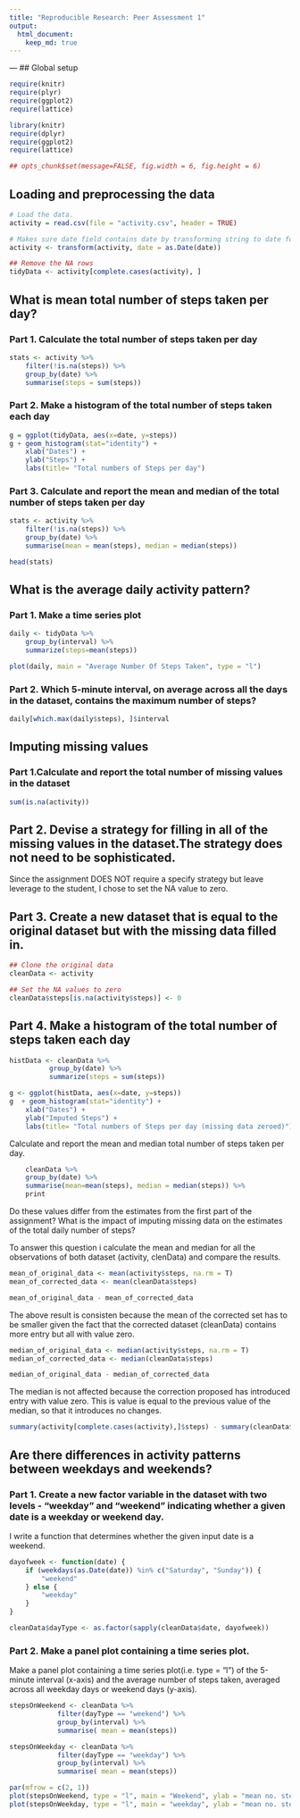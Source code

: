 ```yaml
---
title: "Reproducible Research: Peer Assessment 1"
output: 
  html_document:
    keep_md: true
---
```


--- ## Global setup
```r
require(knitr)
require(plyr)
require(ggplot2)
require(lattice)

library(knitr)
require(dplyr)
require(ggplot2)
require(lattice)

## opts_chunk$set(message=FALSE, fig.width = 6, fig.height = 6)
```

## Loading and preprocessing the data
```r
# Load the data.
activity = read.csv(file = "activity.csv", header = TRUE)

# Makes sure date field contains date by transforming string to date format
activity <- transform(activity, date = as.Date(date))

## Remove the NA rows
tidyData <- activity[complete.cases(activity), ]
```


## What is mean total number of steps taken per day?

### Part 1. Calculate the total number of steps taken per day
```r
stats <- activity %>% 
    filter(!is.na(steps)) %>%
    group_by(date) %>% 
    summarise(steps = sum(steps))
```


### Part 2. Make a histogram of the total number of steps taken each day
```r
g = ggplot(tidyData, aes(x=date, y=steps))
g + geom_histogram(stat="identity") + 
    xlab("Dates") + 
    ylab("Steps") +
    labs(title= "Total numbers of Steps per day")
```

### Part 3. Calculate and report the mean and median of the total number of steps taken per day

```r
stats <- activity %>% 
    filter(!is.na(steps)) %>%
    group_by(date) %>% 
    summarise(mean = mean(steps), median = median(steps))

head(stats)
```
## What is the average daily activity pattern?

### Part 1. Make a time series plot 
```r
daily <- tidyData %>%
    group_by(interval) %>%
    summarize(steps=mean(steps))

plot(daily, main = "Average Number Of Steps Taken", type = "l")
```

### Part 2. Which 5-minute interval, on average across all the days in the dataset, contains the maximum number of steps?

```r
daily[which.max(daily$steps), ]$interval
```



## Imputing missing values

### Part 1.Calculate and report the total number of missing values in the dataset
```r
sum(is.na(activity))
```


## Part 2. Devise a strategy for filling in all of the missing values in the dataset.The strategy does not need to be sophisticated. 

Since the assignment DOES NOT require a specify strategy but leave leverage to the student, I chose to set the NA value to zero.

## Part 3. Create a new dataset that is equal to the original dataset but with the missing data filled in.
```r
## Clone the original data
cleanData <- activity

## Set the NA values to zero
cleanData$steps[is.na(activity$steps)] <- 0
```

## Part 4. Make a histogram of the total number of steps taken each day

```r
histData <- cleanData %>%
          group_by(date) %>%
          summarize(steps = sum(steps))

g <- ggplot(histData, aes(x=date, y=steps))
g  + geom_histogram(stat="identity") + 
    xlab("Dates") + 
    ylab("Imputed Steps") +
    labs(title= "Total numbers of Steps per day (missing data zeroed)")    
```

Calculate and report the mean and median total number of steps taken per day.
```r
    cleanData %>% 
    group_by(date) %>% 
    summarise(mean=mean(steps), median = median(steps)) %>%
    print
```

Do these values differ from the estimates from the first part of the assignment?
What is the impact of imputing missing data on the estimates of the total daily number of steps?


To answer this question i calculate the mean and median for all the observations of both dataset (activity, clenData) and compare the results.
```r
mean_of_original_data <- mean(activity$steps, na.rm = T)
mean_of_corrected_data <- mean(cleanData$steps)

mean_of_original_data - mean_of_corrected_data
```
The above result is consisten because the mean of the corrected set has
to be smaller given the fact that the corrected dataset (cleanData) contains more entry but all with value zero.

```r
median_of_original_data <- median(activity$steps, na.rm = T)
median_of_corrected_data <- median(cleanData$steps)

median_of_original_data - median_of_corrected_data
```
The median is not affected because the correction proposed has introduced
entry with value zero. This is value is equal to the previous value of the median, so that it introduces no changes.


```r
summary(activity[complete.cases(activity),]$steps) - summary(cleanData$steps)
```

## Are there differences in activity patterns between weekdays and weekends?

### Part 1. Create a new factor variable in the dataset with two levels - "weekday" and "weekend" indicating whether a given date is a weekday or weekend day.

I write a function that determines whether the given input date is a weekend.
```r
dayofweek <- function(date) {
    if (weekdays(as.Date(date)) %in% c("Saturday", "Sunday")) {
        "weekend"
    } else {
        "weekday"
    }
}

cleanData$dayType <- as.factor(sapply(cleanData$date, dayofweek))
```


### Part 2. Make a panel plot containing a time series plot.

Make a panel plot containing a time series plot(i.e. type = "l") of the 5-minute interval (x-axis) and the average number of steps taken, averaged across all weekday days or weekend days (y-axis). 

```r
stepsOnWeekend <- cleanData %>%
            filter(dayType == "weekend") %>%
            group_by(interval) %>%
            summarise( mean = mean(steps))

stepsOnWeekday <- cleanData %>%
            filter(dayType == "weekday") %>%
            group_by(interval) %>%
            summarise( mean = mean(steps))

par(mfrow = c(2, 1))
plot(stepsOnWeekend, type = "l", main = "Weekend", ylab = "mean no. steps")
plot(stepsOnWeekday, type = "l", main = "weekday", ylab = "mean no. steps")

```
